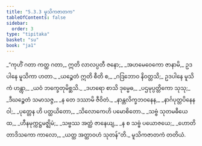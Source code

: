 ```yaml
---
title: "5.3.3 မူသိကဇာတက"
tableOfContents: false
sidebar:
  order: 3
type: "tipitaka"
basket: "su"
book: "ja1"
---
```



<DynamicBreadcrumb />

<Division number="123" book="ja1">

<Paragraph number="1292" book="ja1">
_“ကုဟိံ ဂတာ ကတ္ထ ဂတာ,_  
ဣတိ လာလပ္ပတီ ဇနော;_  
_အဟမေဝေကော ဇာနာမိ,_  
ဥဒပါနေ မူသိကာ ဟတာ._  

</Paragraph>

</Division>
<Division number="124" book="ja1">

<Paragraph number="1293" type="verses" book="ja1">
_ယဉ္စေတံ ဣတိ စီတိ စ,_  
_ဂဒြဘောဝ နိဝတ္တသိ;_  
ဥဒပါနေ မူသိကံ ဟန္တွာ,_  
_ယဝံ ဘက္ခေတုမိစ္ဆသိ._  

</Paragraph>

</Division>
<Division number="125" book="ja1">

<Paragraph number="1294" type="verses" book="ja1">
_ဒဟရော စာသိ ဒုမ္မေဓ,_  
_ပဌမုပ္ပတ္တိကော သုသု;_  
_ဒီဃဉ္စေတံ သမာသဇ္ဇ,_  
_န တေ ဒဿာမိ ဇီဝိတံ._  

</Paragraph>

</Division>
<Division number="126" book="ja1">

<Paragraph number="1295" type="verses" book="ja1">
_နာန္တလိက္ခဘဝနေန,_  
_နာင်္ဂပုတ္တပိနေန ဝါ;_  
_ပုတ္တေန ဟိ ပတ္ထယိတော,_  
_သိလောကေဟိ ပမောစိတော._  

</Paragraph>

</Division>
<Division number="127" book="ja1">

<Paragraph number="1296" type="verses" book="ja1">
_သဗ္ဗံ သုတမဓီယေထ,_  
_ဟီနမုက္ကဋ္ဌမဇ္ဈိမံ;_  
_သဗ္ဗဿ အတ္ထံ ဇာနေယျ,_  
_န စ သဗ္ဗံ ပယောဇယေ;_  
_ဟောတိ တာဒိသကော ကာလော,_  
_ယတ္ထ အတ္ထာဝဟံ သုတန်”တိ._  


</Paragraph>
</Division>

<Paragraph number="1297" type="center" book="ja1">
မူသိကဇာတကံ တတိယံ.
</Paragraph>